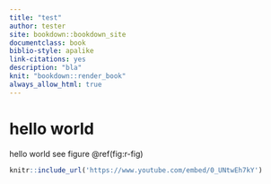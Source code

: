 ```yaml
---
title: "test"
author: tester
site: bookdown::bookdown_site
documentclass: book
biblio-style: apalike
link-citations: yes
description: "bla"
knit: "bookdown::render_book"
always_allow_html: true
---
```


# hello world 


hello world see figure \@ref(fig:r-fig) 

```r
knitr::include_url('https://www.youtube.com/embed/0_UNtwEh7kY')
```


